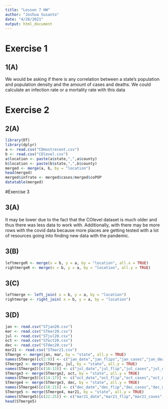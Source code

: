 ```yaml
---
title: "Lesson 7 HW"
author: "Joshua Susanto"
date: "4/28/2021"
output: html_document
---
```


# Exercise 1

## 1(A)
We would be asking if there is any correlation between a state's population and population density and the amount of cases and deaths. We could calculate an infection rate or a mortality rate with this data

# Exercise 2

## 2(A)
```r
library(DT)
library(dplyr)
a <- read.csv("COmostrecent.csv")
b <- read.csv("COlevel.csv")
a$location <- paste(a$state,",",a$county)
b$location <- paste(b$state,",",b$county)
merged <- merge(a, b, by = "location")
head(merged)
merged$infrate <- merged$cases/merged$coPOP
datatable(merged)
```

#Exercise 3

## 3(A)
It may be lower due to the fact that the COlevel dataset is much older and thus there was less data to work with. Additionally, with there may be more rows with the covid data because more places are getting tested with a lot of resources going into finding new data with the pandemic.

## 3(B)
```r
leftmergeR <- merge(x = b, y = a, by = "location", all.x = TRUE)
rightmergeR <- merge(x = b, y = a, by = "location", all.y = TRUE)
```

## 3(C)
```r
leftmerge <- left_join( x = b, y = a, by = "location")
rightmerge <- right_join( x = b, y = a, by = "location")
```

## 3(D)
```r
jan <- read.csv("STjan20.csv")
mar <- read.csv("STmar20.csv")
jul <- read.csv("STjul20.csv")
oct <- read.csv("SToct20.csv")
dec <- read.csv("STdec20.csv")
mar21 <- read.csv("STmar21.csv")
STmerge <- merge(jan, mar, by = "state", all.y = TRUE)
names(STmerge)[c(2:9)] <- c("jan_date","jan_flips","jan_cases","jan_deaths","mar_date","mar_flip","mar_cases","mar_deaths")
STmerge2 <- merge(STmerge, jul, by = "state", all.y = TRUE)
names(STmerge2)[c(10:13)] <- c("jul_date","jul_flip","jul_cases","jul_deaths")
STmerge3 <- merge(STmerge2, oct, by = "state", all.y = TRUE)
names(STmerge3)[c(14:17)] <- c("oct_date","oct_flip","oct_cases","oct_deaths")
STmerge4 <- merge(STmerge3, dec, by = "state", all.y = TRUE)
names(STmerge4)[c(18:21)] <- c("dec_date","dec_flip","dec_cases","dec_deaths")
STmerge5 <- merge(STmerge4, mar21, by = "state", all.y = TRUE)
names(STmerge5)[c(22:25)] <- c("mar21_date","mar21_flip","mar21_cases","mar21_deaths")
head(STmerge5)
```

